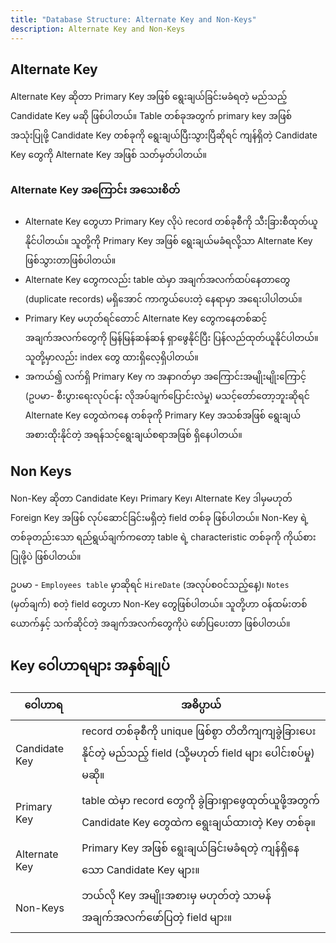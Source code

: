 ```yaml
---
title: "Database Structure: Alternate Key and Non-Keys"
description: Alternate Key and Non-Keys
---
```


## Alternate Key

Alternate Key ဆိုတာ Primary Key အဖြစ် ရွေးချယ်ခြင်းမခံရတဲ့ မည်သည့် Candidate Key မဆို ဖြစ်ပါတယ်။ Table တစ်ခုအတွက် primary key အဖြစ် အသုံးပြုဖို့ Candidate Key တစ်ခုကို ရွေးချယ်ပြီးသွားပြီဆိုရင် ကျန်ရှိတဲ့ Candidate Key တွေကို Alternate Key အဖြစ် သတ်မှတ်ပါတယ်။

### Alternate Key အကြောင်း အသေးစိတ်
- Alternate Key တွေဟာ Primary Key လိုပဲ record တစ်ခုစီကို သီးခြားစီထုတ်ယူနိုင်ပါတယ်။ သူတို့ကို Primary Key အဖြစ် ရွေးချယ်မခံရလို့သာ Alternate Key ဖြစ်သွားတာဖြစ်ပါတယ်။
- Alternate Key တွေကလည်း table ထဲမှာ အချက်အလက်ထပ်နေတာတွေ (duplicate records) မရှိအောင် ကာကွယ်ပေးတဲ့ နေရာမှာ အရေးပါပါတယ်။ 
- Primary Key မဟုတ်ရင်တောင် Alternate Key တွေကနေတစ်ဆင့် အချက်အလက်တွေကို မြန်မြန်ဆန်ဆန် ရှာဖွေနိုင်ပြီး ပြန်လည်ထုတ်ယူနိုင်ပါတယ်။ သူတို့မှာလည်း index တွေ ထားရှိလေ့ရှိပါတယ်။
- အကယ်၍ လက်ရှိ Primary Key က အနာဂတ်မှာ အကြောင်းအမျိုးမျိုးကြောင့် (ဥပမာ- စီးပွားရေးလုပ်ငန်း လိုအပ်ချက်ပြောင်းလဲမှု) မသင့်တော်တော့ဘူးဆိုရင် Alternate Key တွေထဲကနေ တစ်ခုကို Primary Key အသစ်အဖြစ် ရွေးချယ်အစားထိုးနိုင်တဲ့ အရန်သင့်ရွေးချယ်စရာအဖြစ် ရှိနေပါတယ်။


## Non Keys

Non-Key ဆိုတာ Candidate Key၊ Primary Key၊ Alternate Key ဒါမှမဟုတ် Foreign Key အဖြစ် လုပ်ဆောင်ခြင်းမရှိတဲ့ field တစ်ခု ဖြစ်ပါတယ်။
Non-Key ရဲ့ တစ်ခုတည်းသော ရည်ရွယ်ချက်ကတော့ table ရဲ့ characteristic တစ်ခုကို ကိုယ်စားပြုဖို့ပဲ ဖြစ်ပါတယ်။

ဥပမာ - `Employees table` မှာဆိုရင် `HireDate` (အလုပ်စဝင်သည့်နေ့)၊ `Notes` (မှတ်ချက်) စတဲ့ field တွေဟာ Non-Key တွေဖြစ်ပါတယ်။ 
သူတို့ဟာ ဝန်ထမ်းတစ်ယောက်နှင့် သက်ဆိုင်တဲ့ အချက်အလက်တွေကိုပဲ ဖော်ပြပေးတာ ဖြစ်ပါတယ်။

## Key ဝေါဟာရများ အနှစ်ချုပ်
| ဝေါဟာရ |	အဓိပ္ပာယ် |
| --- | ---- |
| Candidate Key | record တစ်ခုစီကို unique ဖြစ်စွာ တိတိကျကျခွဲခြားပေးနိုင်တဲ့ မည်သည့် field (သို့မဟုတ် field များ ပေါင်းစပ်မှု) မဆို။ |
| Primary Key |	table ထဲမှာ record တွေကို ခွဲခြားရှာဖွေထုတ်ယူဖို့အတွက် Candidate Key တွေထဲက ရွေးချယ်ထားတဲ့ Key တစ်ခု။ |
| Alternate Key |Primary Key အဖြစ် ရွေးချယ်ခြင်းမခံရတဲ့ ကျန်ရှိနေသော Candidate Key များ။ |
| Non-Keys | ဘယ်လို Key အမျိုးအစားမှ မဟုတ်တဲ့ သာမန် အချက်အလက်ဖော်ပြတဲ့ field များ။ |

